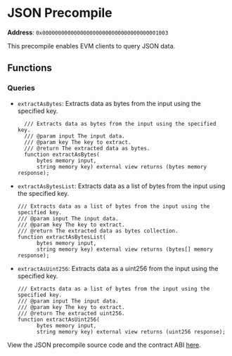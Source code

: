 
# JSON Precompile

**Address**: `0x0000000000000000000000000000000000001003`

This precompile enables EVM clients to query JSON data.

## Functions

### Queries

- `extractAsBytes`: Extracts data as bytes from the input using the specified
  key.

  ```solidity
    /// Extracts data as bytes from the input using the specified key.
    /// @param input The input data.
    /// @param key The key to extract.
    /// @return The extracted data as bytes.
    function extractAsBytes(
        bytes memory input,
        string memory key) external view returns (bytes memory response);
  ```

- `extractAsBytesList`: Extracts data as a list of bytes from the input using
  the specified key.

  ```solidity
  /// Extracts data as a list of bytes from the input using the specified key.
  /// @param input The input data.
  /// @param key The key to extract.
  /// @return The extracted data as bytes collection.
  function extractAsBytesList(
        bytes memory input,
        string memory key) external view returns (bytes[] memory response);
  ```

- `extractAsUint256`: Extracts data as a uint256 from the input using the
  specified key.
  ```solidity
  /// Extracts data as a list of bytes from the input using the specified key.
  /// @param input The input data.
  /// @param key The key to extract.
  /// @return The extracted uint256.
  function extractAsUint256(
        bytes memory input,
        string memory key) external view returns (uint256 response);
  ```

<Callout type="info">View the JSON precompile source code and the contract ABI [here](https://github.com/sei-protocol/sei-chain/tree/main/precompiles/json).</Callout>
